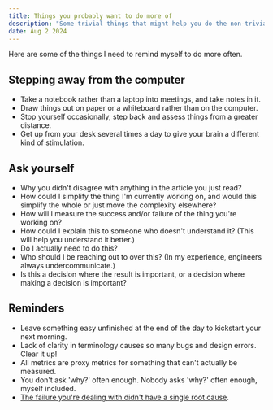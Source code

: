 ```yaml
---
title: Things you probably want to do more of
description: "Some trivial things that might help you do the non-trivial things"
date: Aug 2 2024
---
```

Here are some of the things I need to remind myself to do more often.

## Stepping away from the computer
- Take a notebook rather than a laptop into meetings, and take notes in it.
- Draw things out on paper or a whiteboard rather than on the computer.
- Stop yourself occasionally, step back and assess things from a greater distance.
- Get up from your desk several times a day to give your brain a different kind of stimulation.

## Ask yourself
- Why you didn't disagree with anything in the article you just read?
- How could I simplify the thing I'm currently working on, and would this simplify the whole or just move the complexity elsewhere?
- How will I measure the success and/or failure of the thing you're working on?
- How could I explain this to someone who doesn't understand it? (This will help you understand it better.)
- Do I actually need to do this?
- Who should I be reaching out to over this? (In my experience, engineers always undercommunicate.)
- Is this a decision where the result is important, or a decision where making a decision is important?

## Reminders
- Leave something easy unfinished at the end of the day to kickstart your next morning.
- Lack of clarity in terminology causes so many bugs and design errors. Clear it up!
- All metrics are proxy metrics for something that can't actually be measured.
- You don't ask 'why?' often enough. Nobody asks 'why?' often enough, myself included.
- [The failure you're dealing with didn't have a single root cause](https://how.complexsystems.fail).
